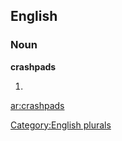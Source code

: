 ==English==

===Noun===
'''crashpads'''

# {{plural of|[[crashpad]]}}

[[Category:English plurals]]

[[ar:crashpads]]
